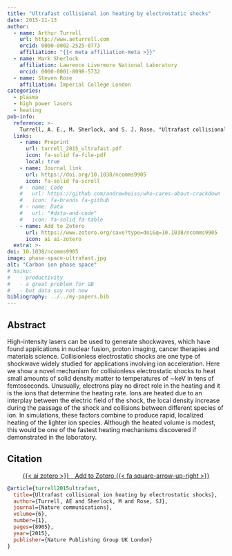 ```yaml
---
title: "Ultrafast collisional ion heating by electrostatic shocks"
date: 2015-11-13
author:
  - name: Arthur Turrell
    url: http://www.aeturrell.com
    orcid: 0000-0002-2525-0773
    affiliation: "{{< meta affiliation-meta >}}"
  - name: Mark Sherlock
    affiliation: Lawrence Livermore National Laboratory
    orcid: 0000-0001-8098-5732
  - name: Steven Rose
    affiliation: Imperial College London
categories: 
  - plasma
  - high power lasers
  - heating
pub-info:
  reference: >-
    Turrell, A. E., M. Sherlock, and S. J. Rose. "Ultrafast collisional ion heating by electrostatic shocks." <i>Nature Communications</i> 6, no. 1 (2015): 8905. doi: <a href="https://doi.org/10.1038/ncomms9905"><code>10.1038/ncomms9905</code></a>
  links:
    - name: Preprint
      url: turrell_2015_ultrafast.pdf
      icon: fa-solid fa-file-pdf
      local: true
    - name: Journal link
      url: https://doi.org/10.1038/ncomms9905
      icon: fa-solid fa-scroll
    # - name: Code
    #   url: https://github.com/andrewheiss/who-cares-about-crackdown
    #   icon: fa-brands fa-github
    # - name: Data
    #   url: "#data-and-code"
    #   icon: fa-solid fa-table
    - name: Add to Zotero
      url: https://www.zotero.org/save?type=doi&q=10.1038/ncomms9905
      icon: ai ai-zotero
  extra: >-
doi: 10.1038/ncomms9905
image: phase-space-ultrafast.jpg
alt: "Carbon ion phase space"
# haiku:
#   - productivity
#   - a great problem for GB
#   - but data say not now
bibliography: ../../my-papers.bib
---
```


<!-- ![](mismatch_img.png){fig-align="center" width=80%} -->

<!-- ## Important links

- [Working paper / preprint](LabourEconomics2021OccupationalMismatch.pdf)
- [Published paper](https://doi.org/10.1016/j.labeco.2021.102013) -->

## Abstract

High-intensity lasers can be used to generate shockwaves, which have found applications in nuclear fusion, proton imaging, cancer therapies and materials science. Collisionless electrostatic shocks are one type of shockwave widely studied for applications involving ion acceleration. Here we show a novel mechanism for collisionless electrostatic shocks to heat small amounts of solid density matter to temperatures of ∼keV in tens of femtoseconds. Unusually, electrons play no direct role in the heating and it is the ions that determine the heating rate. Ions are heated due to an interplay between the electric field of the shock, the local density increase during the passage of the shock and collisions between different species of ion. In simulations, these factors combine to produce rapid, localized heating of the lighter ion species. Although the heated volume is modest, this would be one of the fastest heating mechanisms discovered if demonstrated in the laboratory.

## Citation

<p class="buttons" style="text-align:center;">
<a class="btn btn-danger" target="_blank" href="https://www.zotero.org/save?type=doi&q=10.1038/ncomms9905">{{< ai zotero >}}&emsp;Add to Zotero {{< fa square-arrow-up-right >}}</a>
</p>

```bibtex
@article{turrell2015ultrafast,
  title={Ultrafast collisional ion heating by electrostatic shocks},
  author={Turrell, AE and Sherlock, M and Rose, SJ},
  journal={Nature communications},
  volume={6},
  number={1},
  pages={8905},
  year={2015},
  publisher={Nature Publishing Group UK London}
}
```
